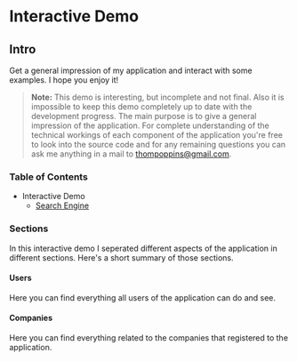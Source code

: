 
# Interactive Demo

## Intro

Get a general impression of my application and interact with some examples. I hope you enjoy it!

> **Note:** This demo is interesting, but incomplete and not final. Also it is impossible to keep this demo completely up to date with the development progress. The main purpose is to give a general impression of the application. For complete understanding of the technical workings of each component of the application you're free to look into the source code and for any remaining questions you can ask me anything in a mail to [thompoppins@gmail.com](mailto:thompoppins@gmail.com).

### Table of Contents

- Interactive Demo
    - <a href="/interactive-demo/search-engine">Search Engine</a>
    
### Sections

In this interactive demo I seperated different aspects of the application in different sections. Here's a short summary of those sections.

#### Users

Here you can find everything all users of the application can do and see.

#### Companies

Here you can find everything related to the companies that registered to the application.
